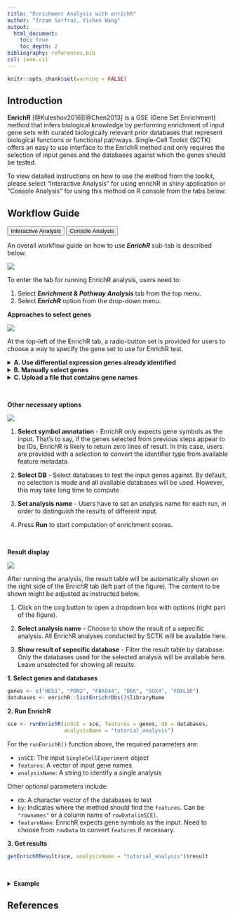 ```yaml
---
title: "Enrichment Analysis with enrichR"
author: "Irzam Sarfraz, Yichen Wang"
output:
  html_document:
    toc: true
    toc_depth: 2
bibliography: references.bib
csl: ieee.csl
---
```


```r
knitr::opts_chunk$set(warning = FALSE)
```

````{=html}
<head>
<meta name="viewport" content="width=device-width, initial-scale=1">
</head>
<body>
````

## Introduction

**EnrichR** [@Kuleshov2016][@Chen2013] is a GSE (Gene Set Enrichment) method that infers biological knowledge by performing enrichment of input gene sets with curated biologically relevant prior databases that represent biological functions or functional pathways. Single-Cell Toolkit (SCTK) offers an easy to use interface to the EnrichR method and only requires the selection of input genes and the databases against which the genes should be tested. 

To view detailed instructions on how to use the method from the toolkit, please select "Interactive Analysis" for using enrichR in shiny application or "Console Analysis" for using this method on R console from the tabs below:

## Workflow Guide

````{=html}
<div class="tab">
  <button class="tablinks" onclick="openTab(event, 'interactive')" id="ia-button">Interactive Analysis</button>
  <button class="tablinks" onclick="openTab(event, 'console')" id="console-button">Console Analysis</button>
</div>

<div id="interactive" class="tabcontent">
````

An overall workflow guide on how to use ***EnrichR*** sub-tab is described below.

![](ui_screenshots/pathway_analysis/enrichR_1.png)\

To enter the tab for running EnrichR analysis, users need to: 

1. Select ***Enrichment & Pathway Analysis*** tab from the top menu. 
2. Select ***EnrichR*** option from the drop-down menu. 

**Approaches to select genes**

![](ui_screenshots/pathway_analysis/enrichR_2.png)\

At the top-left of the EnrichR tab, a radio-button set is provided for users to choose a way to specify the gene set to use for EnrichR test. 

````{=html}
<details>
  <summary><b>A. Use differential expression genes already identified</b></summary>
```` 

1. **Select DE Analysis** - After performing [differential expression analysis](differential_expression.html) with SCTK, users will have options available in this dropdown box. Users can select an analysis to import the DEGs identified there. <br>

2. **Use Log2FC greater than** - Filter the DEGs, to only use genes with the absolute value of log2 fold-change greater than the input. <br>

3. **Use FDR less than** - Filter the DEGs, to only use genes with FDR value less than the input. <br>

4. **Only use upregulated genes** - Filter the DEGs, check to only use genes with positive log2 fold-change values. <br>

5. **Use mean exp in group1 greater than** - Filter the DEGs, to only use genes with mean expression within group1 ([what is group1?](differential_expression.html)) greater then the input. <br>

6. **Use mean exp in group2 less than** - Filter the DEGs, to only use genes with mean expression within group2 less then the input. <br>

7. **Use exp% in group1 greater than** - Filter the DEGs, to only use genes expressed in greater than this fraction of cells in group1. <br>

8. **Use exp% in group2 less than** - Filter the DEGs, to only use genes expressed in greater than this fraction of cells in group1. <br>

By making changes above, the number of remaining DEGs and the list of remaining DEGs will be shown at the bottom of this section. 

````{=html}
</details>
<details>
  <summary><b>B. Manually select genes</b></summary>
```` 

9. **Select Gene(s)** - Users can manually select the genes from the available data here. 

````{=html}
</details>
<details>
  <summary><b>C. Upload a file that contains gene names</b></summary>
```` 

10. Users can upload a text table file where the first column contains the gene identifiers. A text file with one gene per line works the same. CSV, TSV or TXT formats may be accepted. Depending on the exact situation of the file, selection might be applied in the following options.

11. **Header** - If the first line of the file is a header (e.g. column names if it's a table, "Genes", "Symbols" or etc. if it's just the genes), users need to check this option to let the APP ignore the line.

12. **Separator** - If the text file is a table, users need to make sure of the separator of entries and make the corresponding selection here. Usually, "Comma" for CSV files and "Tab" for TSV files. 

13. **Quote** - Depending on whether each entry in the text table file is quoted, users might make a selection here. Users might open file with a text editor software, or run `head ${FILENAME}` command on Unix system, to exactly have a check on it. 

14. **Match feature type** - If the type of the gene identifiers (e.g. symbol, ensembl ID, etc.) provided in the file does not match to the default type for the dataset (denoted as "rownames"), users need to select from available feature metadata to find the match. 

````{=html}
</details>
````

<br>

**Other necessary options**

![](ui_screenshots/pathway_analysis/enrichR_3.png)

1. **Select symbol annotation** - EnrichR only expects gene symbols as the input. That's to say, if the genes selected from previous steps appear to be IDs, EnrichR is likely to return zero lines of result. In this case, users are provided with a selection to convert the identifier type from available feature metadata. <br>

2. **Select DB** - Select databases to test the input genes against. By default, no selection is made and all available databases will be used. However, this may take long time to compute <br>

3. **Set analysis name** - Users have to set an analysis name for each run, in order to distinguish the results of different input. <br>

6. Press **Run** to start computation of enrichment scores. <br>

<br>

**Result display**

![](ui_screenshots/pathway_analysis/enrichR_4.png)

After running the analysis, the result table will be automatically shown on the right side of the EnrichR tab (left part of the figure). The content to be shown might be adjusted as instructed below. 

1. Click on the cog button to open a dropdown box with options (right part of the figure). <br>

2. **Select analysis name** - Choose to show the result of a sepecific analysis. All EnrichR analyses conducted by SCTK will be available here. <br>

3. **Show result of sepecific database** - Filter the result table by database. Only the databases used for the selected analysis will be available here. Leave unselected for showing all results. 

````{=html}
</div>
<div id="console" class="tabcontent">
````

**1. Select genes and databases**

```r
genes <- c("HES1", "PON2", "FBXO44", "DEK", "SOX4", "FBXL16")
databases <- enrichR::listEnrichrDbs()$libraryName
```

**2. Run EnrichR**

```r
sce <- runEnrichR(inSCE = sce, features = genes, db = databases,
                  analysisName = "tutorial_analysis")
```

For the `runEnrichR()` function above, the required parameters are: 

- `inSCE`: The input `SingleCellExperiment` object
- `features`: A vector of input gene names
- `analysisName`: A string to identify a single analysis

Other optional parameters include:

- `db`: A character vector of the databases to test
- `by`: Indicates where the method should find the `features`. Can be `"rownames"` or a column name of `rowData(inSCE)`.
- `featureName`: EnrichR expects gene symbols as the input. Need to choose from `rowData` to convert `features` if necessary. 

**3. Get results**

```r
getEnrichRResult(sce, analysisName = "tutorial_analysis")$result
```

<br>

````{=html}
<details>
  <summary><b>Example</b></summary>
````  
  
```r
# Load singleCellTK & pbmc3k example data
library(singleCellTK)
sce <- importExampleData(dataset = "pbmc3k")
# Select genes
genes <- c("HES1", "PON2", "FBXO44", "DEK", "SOX4", "FBXL16")
# Fetch databases
databases <- enrichR::listEnrichrDbs()$libraryName
# Run enrichR
sce <- runEnrichR(inSCE = sce, features = genes, db = databases, 
                  analysisName = "tutorial_test")
```

```r
# Print the first five results
result <- getEnrichRResult(sce, "tutorial_test")$result
head(result)
```

```r
res <- getEnrichRResult(sce, "tutorial_test")$result
knitr::kable(format(head(res), digits = 3))
```

````{=html}
</details> 
      </div>
<script>
document.getElementById("ia-button").click();
</script>
</body>
````

## References
